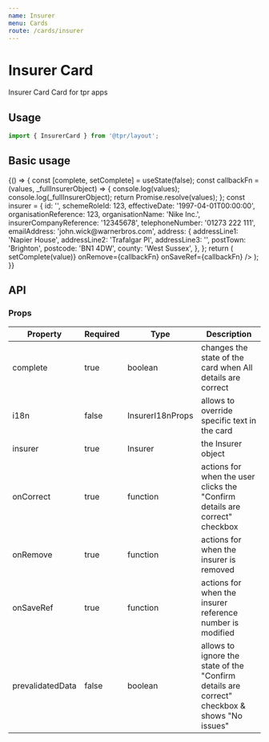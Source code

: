 ```yaml
---
name: Insurer
menu: Cards
route: /cards/insurer
---
```



# Insurer Card

Insurer Card Card for tpr apps

## Usage

```js
import { InsurerCard } from '@tpr/layout';
```

## Basic usage

<Playground>
	{() => {
		const [complete, setComplete] = useState(false);
		const callbackFn = (values, _fullInsurerObject) => {
			console.log(values);
			console.log(_fullInsurerObject);
			return Promise.resolve(values);
		};
		const insurer = {
			id: '',
			schemeRoleId: 123,
			effectiveDate: '1997-04-01T00:00:00',
			organisationReference: 123,
			organisationName: 'Nike Inc.',
			insurerCompanyReference: '12345678',
			telephoneNumber: '01273 222 111',
			emailAddress: 'john.wick@warnerbros.com',
			address: {
				addressLine1: 'Napier House',
				addressLine2: 'Trafalgar Pl',
				addressLine3: '',
				postTown: 'Brighton',
				postcode: 'BN1 4DW',
				county: 'West Sussex',
			},
		};
		return (
			<InsurerCard
				complete={complete}
				insurer={insurer}
				onCorrect={(value) => setComplete(value)}
				onRemove={callbackFn}
				onSaveRef={callbackFn}
			/>
		);
	}}
</Playground>

## API

### Props

| Property         | Required | Type             | Description                                                                              |
| ---------------- | -------- | ---------------- | ---------------------------------------------------------------------------------------- |
| complete         | true     | boolean          | changes the state of the card when All details are correct                               |
| i18n             | false    | InsurerI18nProps | allows to override specific text in the card                                             |
| insurer          | true     | Insurer          | the Insurer object                                                                       |
| onCorrect        | true     | function         | actions for when the user clicks the "Confirm details are correct" checkbox                  |
| onRemove         | true     | function         | actions for when the insurer is removed                                                  |
| onSaveRef        | true     | function         | actions for when the insurer reference number is modified                                |
| prevalidatedData | false    | boolean          | allows to ignore the state of the "Confirm details are correct" checkbox & shows "No issues" |
